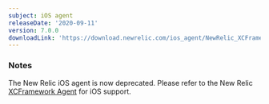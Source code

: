 ```yaml
---
subject: iOS agent
releaseDate: '2020-09-11'
version: 7.0.0
downloadLink: 'https://download.newrelic.com/ios_agent/NewRelic_XCFramework_Agent_7.0.0.zip'
---
```


### Notes

The New Relic iOS agent is now deprecated. Please refer to the New Relic [XCFramework Agent](https://docs.newrelic.com/docs/release-notes/mobile-release-notes/xcframework-release-notes/) for iOS support.
